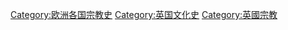 [[Category:欧洲各国宗教史|Category:欧洲各国宗教史]]
[[Category:英国文化史|Category:英国文化史]]
[[Category:英國宗教|Category:英國宗教]]